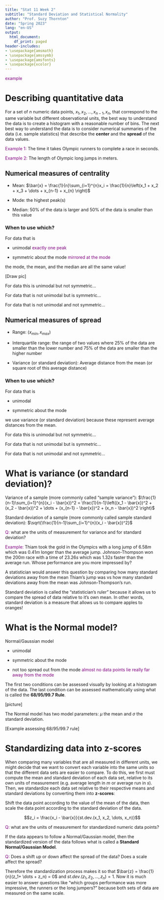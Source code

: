 ```yaml
---
title: "Stat 11 Week 2"
subtitle: "Standard Deviation and Statistical Normality" 
author: "Prof. Suzy Thornton"
date: "Spring 2023"
lang: "en-US"
output:
  html_document:
    df_print: paged
header-includes:
- \usepackage{amsmath}
- \usepackage{amssymb}
- \usepackage{amsfonts}
- \usepackage{xcolor}
---
```


<span style="color:purple">example</span>


# Describing quantitative data 

For a set of $n$ numeric data points, $x_1, x_2, \dots, x_{n-1}, x_n$, that correspond to the same variable but different observational units, the best way to understand the data is to create a histogram with a reasonable number of bins. The next best way to understand the data is to consider numerical summaries of the data (i.e. sample statistics) that describe the **center** and the **spread** of the data values.

<span style="color:purple">Example 1:</span> The time it takes Olympic runners to complete a race in seconds. 

<span style="color:purple">Example 2:</span> The length of Olympic long jumps in meters. 

## Numerical measures of centrality 

* Mean: $\bar{x} = \frac{1}{n}\sum_{i=1}^{n}x_i = \frac{1}{n}\left(x_1 + x_2 + x_3 + \dots + x_{n-1} + x_{n} \right)$

* Mode: the highest peak(s)

* Median: 50\% of the data is larger and 50\% of the data is smaller than this value 


### When to use which? 

For data that is 

- unimodal <span style="color:purple">exactly one peak</span>

- symmetric about the mode <span style="color:purple">mirrored at the mode</span>

the mode, the mean, and the median are all the same value! 

[Draw pic] 

For data this is unimodal but not symmetric...


For data that is not unimodal but is symmetric...


For data that is not unimodal and not symmetric... 


## Numerical measures of spread 

* Range: $(x_{min}, x_{max})$ 

* Interquartile range: the range of two values where 25\% of the data are smaller than the lower number and 75\% of the data are smaller than the higher number  

* Variance (or standard deviation): Average distance from the mean (or square root of this average distance)

### When to use which? 

For data that is 

- unimodal 

- symmetric about the mode 

we use variance (or standard deviation) because these represent average distances from the mean. 


For data this is unimodal but not symmetric...


For data that is not unimodal but is symmetric...


For data that is not unimodal and not symmetric... 



# What is variance (or standard deviation)? 


Variance of a sample (more commonly called "sample variance"): $\frac{1}{n-1}\sum_{i=1}^{n}(x_i - \bar{x})^2 = \frac{1}{n-1}\left((x_1 - \bar{x})^2 + (x_2 - \bar{x})^2 + \dots + (x_{n-1} - \bar{x})^2 + (x_n - \bar{x})^2 \right)$

Standard deviation of a sample (more commonly called sample standard deviation): $\sqrt{\frac{1}{n-1}\sum_{i=1}^{n}(x_i - \bar{x})^2}$

<span style="color:purple">Q:</span> what are the units of measurement for variance and for standard deviation?  


<span style="color:purple">Example:</span> Thiam took the gold in the Olympics with a long jump of $6.58 m$ which was $0.41 m$ longer than the average jump. Johnson-Thompson won the $200 m$ race with a time of $23.26 s$ which was $1.32 s$ faster than the average run. Whose performance are you more impressed by? 

A statistician would answer this question by comparing how many standard deviations away from the mean Thiam's jump was vs how many standard deviations away from the mean was Johnson-Thompson's run. 

Standard deviation is called the "statistician's ruler" because it allows us to compare the spread of data relative to it's own mean. In other words, standard deviation is a measure that allows us to compare apples to oranges! 



# What is the Normal model? 

Normal/Gaussian model 

- unimodal

- symmetric about the mode 

- not too spread out from the mode <span style="color:purple">almost no data points lie really far away from the mode</span>

The first two conditions can be assessed visually by looking at a histogram of the data. The last condition can be assessed mathematically using what is called the **68/95/99.7 Rule**.

[picture]

The Normal model has two model parameters: $\mu$ the mean and $\sigma$ the standard deviation.


[Example assessing 68/95/99.7 rule]


# Standardizing data into z-scores

When comparing many variables that are all measured in different units, we might decide that we want to convert each variable into the same units so that the different data sets are easier to compare. To do this, we first must compute the mean and standard deviation of each data set, relative to its own units of measurement (e.g. average length in $m$ or average run in $s$). Then, we standardize each data set relative to their respective means and standard deviations by converting them into **z-scores**:



Shift the data point according to the value of the mean of the data, then scale the data point according to the standard deviation of the data. 


$$z_i = \frac{x_i - \bar{x}}{st.dev.(x_1, x_2, \dots, x_n)}$$ 

<span style="color:purple">Q:</span> what are the units of measurement for standardized numeric data points?  

If the data appears to follow a Normal/Gaussian model, then the standardized version of the data follows what is called a **Standard Normal/Gaussian Model**. 

<span style="color:purple">Q:</span> Does a shift up or down affect the spread of the data? Does a scale affect the spread? 

Therefore the standardization process makes it so that $\bar{z} = \frac{1}{n}(z_1+ \dots + z_n) = 0$ and $st.dev.(z_1, z_2, \dots, z_n) = 1$. Now it is much easier to answer questions like "which groups performance was more impressive, the runners or the long jumpers?" because both sets of data are measured on the same scale. 

